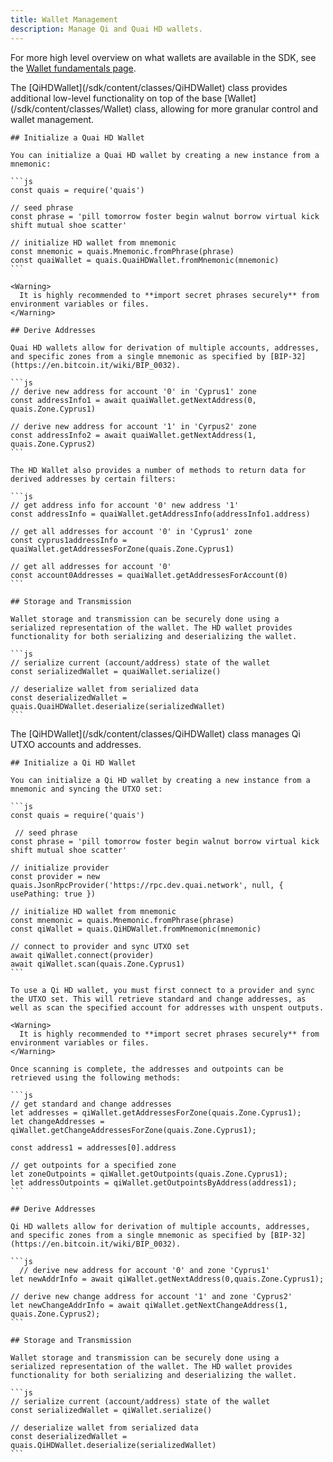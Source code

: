```yaml
---
title: Wallet Management
description: Manage Qi and Quai HD wallets.
---
```


<Tip>For more high level overview on what wallets are available in the SDK, see the [Wallet fundamentals page](/sdk/static/wallet).</Tip>

<Tabs>
  <Tab title="Quai Wallets">
    The [QiHDWallet](/sdk/content/classes/QiHDWallet) class provides additional low-level functionality on top of the base [Wallet](/sdk/content/classes/Wallet) class, allowing for more granular control and wallet management.

    ## Initialize a Quai HD Wallet

    You can initialize a Quai HD wallet by creating a new instance from a mnemonic:

    ```js
    const quais = require('quais')

    // seed phrase
    const phrase = 'pill tomorrow foster begin walnut borrow virtual kick shift mutual shoe scatter'

    // initialize HD wallet from mnemonic
    const mnemonic = quais.Mnemonic.fromPhrase(phrase)
    const quaiWallet = quais.QuaiHDWallet.fromMnemonic(mnemonic)
    ```

    <Warning>
      It is highly recommended to **import secret phrases securely** from environment variables or files.
    </Warning>

    ## Derive Addresses

    Quai HD wallets allow for derivation of multiple accounts, addresses, and specific zones from a single mnemonic as specified by [BIP-32](https://en.bitcoin.it/wiki/BIP_0032).

    ```js
    // derive new address for account '0' in 'Cyprus1' zone
    const addressInfo1 = await quaiWallet.getNextAddress(0, quais.Zone.Cyprus1)

    // derive new address for account '1' in 'Cyrpus2' zone
    const addressInfo2 = await quaiWallet.getNextAddress(1, quais.Zone.Cyprus2)
    ```

    The HD Wallet also provides a number of methods to return data for derived addresses by certain filters:

    ```js
    // get address info for account '0' new address '1'
    const addressInfo = quaiWallet.getAddressInfo(addressInfo1.address)

    // get all addresses for account '0' in 'Cyprus1' zone
    const cyprus1addressInfo = quaiWallet.getAddressesForZone(quais.Zone.Cyprus1)

    // get all addresses for account '0'
    const account0Addresses = quaiWallet.getAddressesForAccount(0)
    ```

    ## Storage and Transmission

    Wallet storage and transmission can be securely done using a serialized representation of the wallet. The HD wallet provides functionality for both serializing and deserializing the wallet.

    ```js
    // serialize current (account/address) state of the wallet
    const serializedWallet = quaiWallet.serialize()

    // deserialize wallet from serialized data
    const deserializedWallet = quais.QuaiHDWallet.deserialize(serializedWallet)
    ```

  </Tab>
  <Tab title="Qi Wallets">
    The [QiHDWallet](/sdk/content/classes/QiHDWallet) class manages Qi UTXO accounts and addresses.

    ## Initialize a Qi HD Wallet

    You can initialize a Qi HD wallet by creating a new instance from a mnemonic and syncing the UTXO set:

    ```js
    const quais = require('quais')

     // seed phrase
    const phrase = 'pill tomorrow foster begin walnut borrow virtual kick shift mutual shoe scatter'

    // initialize provider
    const provider = new quais.JsonRpcProvider('https://rpc.dev.quai.network', null, { usePathing: true })

    // initialize HD wallet from mnemonic
    const mnemonic = quais.Mnemonic.fromPhrase(phrase)
    const qiWallet = quais.QiHDWallet.fromMnemonic(mnemonic)

    // connect to provider and sync UTXO set
    await qiWallet.connect(provider)
    await qiWallet.scan(quais.Zone.Cyprus1)
    ```

    To use a Qi HD wallet, you must first connect to a provider and sync the UTXO set. This will retrieve standard and change addresses, as well as scan the specified account for addresses with unspent outputs.

    <Warning>
      It is highly recommended to **import secret phrases securely** from environment variables or files.
    </Warning>

    Once scanning is complete, the addresses and outpoints can be retrieved using the following methods:

    ```js
    // get standard and change addresses
    let addresses = qiWallet.getAddressesForZone(quais.Zone.Cyprus1);
    let changeAddresses = qiWallet.getChangeAddressesForZone(quais.Zone.Cyprus1);

    const address1 = addresses[0].address

    // get outpoints for a specified zone
    let zoneOutpoints = qiWallet.getOutpoints(quais.Zone.Cyprus1);
    let addressOutpoints = qiWallet.getOutpointsByAddress(address1);
    ```

    ## Derive Addresses

    Qi HD wallets allow for derivation of multiple accounts, addresses, and specific zones from a single mnemonic as specified by [BIP-32](https://en.bitcoin.it/wiki/BIP_0032).

    ```js
      // derive new address for account '0' and zone 'Cyprus1'
    let newAddrInfo = await qiWallet.getNextAddress(0,quais.Zone.Cyprus1);

    // derive new change address for account '1' and zone 'Cyprus2'
    let newChangeAddrInfo = await qiWallet.getNextChangeAddress(1, quais.Zone.Cyprus2);
    ```

    ## Storage and Transmission

    Wallet storage and transmission can be securely done using a serialized representation of the wallet. The HD wallet provides functionality for both serializing and deserializing the wallet.

    ```js
    // serialize current (account/address) state of the wallet
    const serializedWallet = qiWallet.serialize()

    // deserialize wallet from serialized data
    const deserializedWallet = quais.QiHDWallet.deserialize(serializedWallet)
    ```

  </Tab>
</Tabs>
